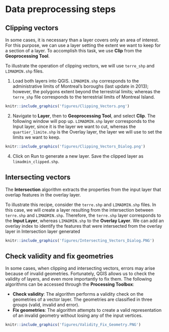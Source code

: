 # Data preprocessing steps

## Clipping vectors

In some cases, it is necessary than a layer covers only an area of interest. For this purpose, we can use a layer setting the extent we want to keep for a section of a layer. To accomplish this task, we use **Clip** from the **Geoprocessing Tool**. 

To illustrate the operation of clipping vectors, we will use `terre_shp` and `LIMADMIN.shp` files.

1. Load both layers into QGIS. `LIMADMIN.shp` corresponds to the administrative limits of Montreal’s boroughs (last update in 2013); however, the polygons extent beyond the terrestrial limits; whereas the `terre_shp` file corresponds to the terrestrial limits of Montreal Island.

```r
knitr::include_graphics('figures/Clipping_Vectors.png')
```

2. Navigate to **Layer**, then to **Geoprocessing Tool**, and select **Clip**. The following window will pop up. `LIMADMIN.shp` layer corresponds to the Input layer, since it is the layer we want to cut, whereas the `quartier_limite.shp` is the Overlay layer, the layer we will use to set the limits we want to keep. 

```r
knitr::include_graphics('figures/Clipping_Vectors_Dialog.png')
```

4. Click on Run to generate a new layer. Save the clipped layer as `limadmin_clipped.shp`.

## Intersecting vectors {#IntersectionVectors}

The **Intersection** algorithm extracts the properties from the input layer that overlap features in the overlay layer.

To illustrate this recipe, consider the `terre.shp` and `LIMADMIN.shp` files. In this case, we will create a layer resulting from the intersection between `terre.shp` and `LIMADMIN.shp`. Therefore, the `terre.shp` layer corresponds to the **Input Layer**, whereas `LIMADMIN.shp` to the **Overlay Layer**. We can add an overlay index to identify the features that were intersected from the overlay layer in Intersection layer generated

```r
knitr::include_graphics('figures/Intersecting_Vectors_Dialog.PNG')
```

## Check validity and fix geometries

In some cases, when clipping and intersecting vectors, errors may arise because of invalid geometries. Fortunately, QGIS allows us to check the validity of layers, and even more importantly to fix them. The following algorithms can be accessed through the **Processing Toolbox**:

- **Check validity**: The algorithm performs a validity check on the geometries of a vector layer. The geometries are classified in three groups (valid, invalid and error).
- **Fix geometries**: The algorithm attempts to create a valid representation of an invalid geometry without losing any of the input vertices.

```r
knitr::include_graphics('figures/Validity_Fix_Geometry.PNG')
```

